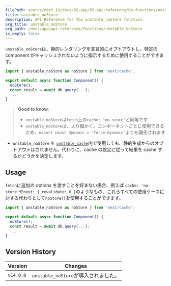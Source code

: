 ```yaml
---
filePath: source/next.js/docs/02-app/02-api-reference/04-functions/unstable_noStore.mdx
title: unstable_noStore
description: API Reference for the unstable_noStore function.
org_title: unstable_noStore
org_path: /docs/app/api-reference/functions/unstable_noStore
is_empty: false
---
```


`unstable_noStore`は、静的レンダリングを宣言的にオプトアウトし、特定の component がキャッシュされないように指示するために使用することができます。

```jsx
import { unstable_noStore as noStore } from 'next/cache';

export default async function Component() {
  noStore();
  const result = await db.query(...);
  ...
}
```

> **Good to know**:
>
> - `unstable_noStore`は`fetch`上の`cache: 'no-store'`と同等です
> - `unstable_noStore`は、より細かく、コンポーネントごとに使用できるため、`export const dynamic = 'force-dynamic'`よりも優先されます

- `unstable_noStore` を [`unstable_cache`](/ja/javascript/next.js/v14/02-app/02-api-reference/04-functions/unstable_cache)内で使用しても、静的生成からのオプトアウトはされません。代わりに、cache の設定に従って結果を cache するかどうかを決定します。

## Usage

`fetch`に追加の options を渡すことを好まない場合、例えば `cache: 'no-store'`や`next: { revalidate: 0 }`のようなもの、これらすべての使用ケースに対する代わりとして`noStore()`を使用することができます。

```jsx
import { unstable_noStore as noStore } from 'next/cache';

export default async function Component() {
  noStore();
  const result = await db.query(...);
  ...
}
```

## Version History

| Version   | Changes                              |
| --------- | ------------------------------------ |
| `v14.0.0` | `unstable_noStore`が導入されました。 |
